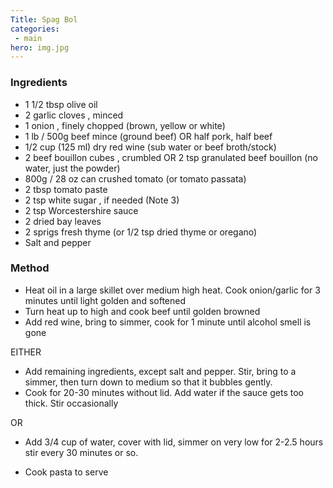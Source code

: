 ```yaml
---
Title: Spag Bol
categories:
 - main
hero: img.jpg
---
```


### Ingredients
- 1 1/2 tbsp olive oil
- 2 garlic cloves , minced
- 1 onion , finely chopped (brown, yellow or white)
- 1 lb / 500g beef mince (ground beef) OR half pork, half beef
- 1/2 cup (125 ml) dry red wine (sub water or beef broth/stock)
- 2 beef bouillon cubes , crumbled OR 2 tsp granulated beef bouillon (no water, just the powder)
- 800g / 28 oz can crushed tomato (or tomato passata)
- 2 tbsp tomato paste
- 2 tsp white sugar , if needed (Note 3)
- 2 tsp Worcestershire sauce
- 2 dried bay leaves
- 2 sprigs fresh thyme (or 1/2 tsp dried thyme or oregano)
- Salt and pepper

### Method
- Heat oil in a large skillet over medium high heat.  Cook onion/garlic for 3 minutes until light golden and softened
- Turn heat up to high and cook beef until golden browned
- Add red wine, bring to simmer, cook for 1 minute until alcohol smell is gone

EITHER
- Add remaining ingredients, except salt and pepper.  Stir, bring to a simmer, then turn down to medium so that it bubbles gently.
- Cook for 20-30 minutes without lid.  Add water if the sauce gets too thick.  Stir occasionally

OR
- Add 3/4 cup of water, cover with lid, simmer on very low for 2-2.5 hours stir every 30 minutes or so.

- Cook pasta to serve
